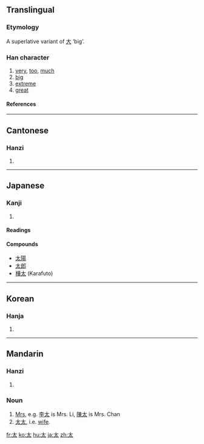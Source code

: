 {{see|大|犬}}
==Translingual==
===Etymology===
A superlative variant of [[大]] ‘big’.
===Han character===
{{Han char|rn=37|rad=大|as=01|sn=4|four=4003<sub>0</sub>|canj=大戈 (KI)}}
# [[very]], [[too]], [[much]]
# [[big]]
# [[extreme]]
# [[great]]
====References====
{{Han ref|kx=0248.100|dkj=05834|dj=0505.010|hdz=10524.010|uh=592A|ud=22826|bh=A4D3|bd=42195}}
----
==Cantonese==
===Hanzi===
{{yue-hanzi|jyut=|y=[[taai3]]}}
# {{defn|Cantonese}}
----
==Japanese==
===Kanji===
{{ja-kanji|grade=2|rs=大01}}
# {{defn|Japanese}} 
====Readings====
{{ja-readings|on=[[た]] (ta), [[たい]] (tai)|kun=[[ふとい]] (futoi), [[はなはだ]] (hanahada), [[ふとる]] (futoru)}}

====Compounds====
* [[太陽]]
* [[太郎]]
* [[樺太]] (Karafuto)
----
==Korean==
===Hanja===
{{ko-hanja|hangeul=태|eumhun=클|rv=tae|mr=t'ae}}
# {{defn|Korean}}
----
==Mandarin==
===Hanzi===
{{cmn-hanzi|pin=[[tài]] ([[tai4]])|wg=[[t'ai4|t'ai<sup>4</sup>]]}}
# {{defn|Mandarin}}

===Noun===
# [[Mrs]], e.g. [[李]][[太]] is Mrs. Li, [[陳]][[太]] is Mrs. Chan
# [[太太]], i.e. [[wife]].

[[fr:太]]
[[ko:太]]
[[hu:太]]
[[ja:太]]
[[zh:太]]